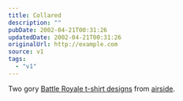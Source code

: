 ```yaml
---
title: Collared
description: ""
pubDate: 2002-04-21T00:31:26
updatedDate: 2002-04-21T00:31:26
originalUrl: http://example.com
source: v1
tags:
  - "v1"
---
```


Two gory [Battle Royale t-shirt designs][1] from [airside][2].

[1]: http://www.airside.co.uk/t-shirt/battle/ "Battle Royale t-shirts: Girls #3 Kanai and Boys #7 Kuninobu"
[2]: http://www.airside.co.uk/ "airside"
